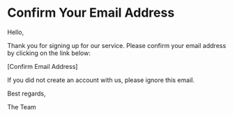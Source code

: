 # Confirm Your Email Address

Hello,

Thank you for signing up for our service. Please confirm your email address by clicking on the link below:

[Confirm Email Address]*<UrlComponent />*

If you did not create an account with us, please ignore this email.

Best regards,

The Team